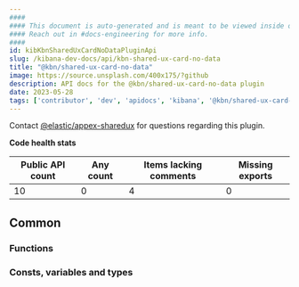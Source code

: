 ```yaml
---
####
#### This document is auto-generated and is meant to be viewed inside our experimental, new docs system.
#### Reach out in #docs-engineering for more info.
####
id: kibKbnSharedUxCardNoDataPluginApi
slug: /kibana-dev-docs/api/kbn-shared-ux-card-no-data
title: "@kbn/shared-ux-card-no-data"
image: https://source.unsplash.com/400x175/?github
description: API docs for the @kbn/shared-ux-card-no-data plugin
date: 2023-05-28
tags: ['contributor', 'dev', 'apidocs', 'kibana', '@kbn/shared-ux-card-no-data']
---
```




Contact [@elastic/appex-sharedux](https://github.com/orgs/elastic/teams/appex-sharedux) for questions regarding this plugin.

**Code health stats**

| Public API count  | Any count | Items lacking comments | Missing exports |
|-------------------|-----------|------------------------|-----------------|
| 10 | 0 | 4 | 0 |

## Common

### Functions
<DocDefinitionList data={kbnSharedUxCardNoDataObj.common.functions}/>

### Consts, variables and types
<DocDefinitionList data={kbnSharedUxCardNoDataObj.common.misc}/>

